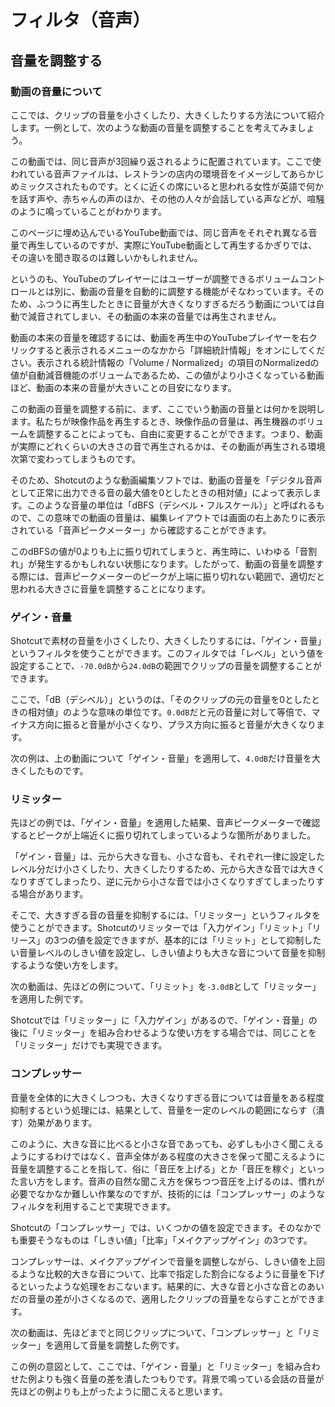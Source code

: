 # フィルタ（音声）

## 音量を調整する

### 動画の音量について

ここでは、クリップの音量を小さくしたり、大きくしたりする方法について紹介します。一例として、次のような動画の音量を調整することを考えてみましょう。

:::{.youtube video_id=_SiQFBDLQbA title="元の音声ファイル" collapse=false}
:::

この動画では、同じ音声が3回繰り返されるように配置されています。ここで使われている音声ファイルは、レストランの店内の環境音をイメージしてあらかじめミックスされたものです。とくに近くの席にいると思われる女性が英語で何かを話す声や、赤ちゃんの声のほか、その他の人々が会話している声などが、喧騒のように鳴っていることがわかります。

:::{.callout-note}
このページに埋め込んでいるYouTube動画では、同じ音声をそれぞれ異なる音量で再生しているのですが、実際にYouTube動画として再生するかぎりでは、その違いを聞き取るのは難しいかもしれません。

というのも、YouTubeのプレイヤーにはユーザーが調整できるボリュームコントロールとは別に、動画の音量を自動的に調整する機能がそなわっています。そのため、ふつうに再生したときに音量が大きくなりすぎるだろう動画については自動で減音されてしまい、その動画の本来の音量では再生されません。

動画の本来の音量を確認するには、動画を再生中のYouTubeプレイヤーを右クリックすると表示されるメニューのなかから「詳細統計情報」をオンにしてください。表示される統計情報の「Volume / Normalized」の項目のNormalizedの値が自動減音機能のボリュームであるため、この値がより小さくなっている動画ほど、動画の本来の音量が大きいことの目安になります。
:::

この動画の音量を調整する前に、まず、ここでいう動画の音量とは何かを説明します。私たちが映像作品を再生するとき、映像作品の音量は、再生機器のボリュームを調整することによっても、自由に変更することができます。つまり、動画が実際にどれくらいの大きさの音で再生されるかは、その動画が再生される環境次第で変わってしまうものです。

そのため、Shotcutのような動画編集ソフトでは、動画の音量を「デジタル音声として正常に出力できる音の最大値を0としたときの相対値」によって表示します。このような音量の単位は「dBFS（デシベル・フルスケール）」と呼ばれるもので、この意味での動画の音量は、編集レイアウトでは画面の右上あたりに表示されている「音声ピークメーター」から確認することができます。

このdBFSの値が0よりも上に振り切れてしまうと、再生時に、いわゆる「音割れ」が発生するかもしれない状態になります。したがって、動画の音量を調整する際には、音声ピークメーターのピークが上端に振り切れない範囲で、適切だと思われる大きさに音量を調整することになります。

### ゲイン・音量

Shotcutで素材の音量を小さくしたり、大きくしたりするには、「ゲイン・音量」というフィルタを使うことができます。このフィルタでは「レベル」という値を設定することで、`-70.0dB`から`24.0dB`の範囲でクリップの音量を調整することができます。

ここで、「dB（デシベル）」というのは、「そのクリップの元の音量を0としたときの相対値」のような意味の単位です。`0.0dB`だと元の音量に対して等倍で、マイナス方向に振ると音量が小さくなり、プラス方向に振ると音量が大きくなります。

次の例は、上の動画について「ゲイン・音量」を適用して、`4.0dB`だけ音量を大きくしたものです。

:::{.youtube video_id=gUKAJ9VrBHU title="「ゲイン・音量」" collapse=false}
:::

### リミッター

先ほどの例では、「ゲイン・音量」を適用した結果、音声ピークメーターで確認するとピークが上端近くに振り切れてしまっているような箇所がありました。

「ゲイン・音量」は、元から大きな音も、小さな音も、それぞれ一律に設定したレベル分だけ小さくしたり、大きくしたりするため、元から大きな音では大きくなりすぎてしまったり、逆に元から小さな音では小さくなりすぎてしまったりする場合があります。

そこで、大きすぎる音の音量を抑制するには、「リミッター」というフィルタを使うことができます。Shotcutのリミッターでは「入力ゲイン」「リミット」「リリース」の3つの値を設定できますが、基本的には「リミット」として抑制したい音量レベルのしきい値を設定し、しきい値よりも大きな音について音量を抑制するような使い方をします。

次の動画は、先ほどの例について、「リミット」を`-3.0dB`として「リミッター」を適用した例です。

:::{.youtube video_id=F4w3xyyvHws title="「ゲイン・音量」＋「リミッター」" collapse=false}
:::

:::{.callout-tip}
Shotcutでは「リミッター」に「入力ゲイン」があるので、「ゲイン・音量」の後に「リミッター」を組み合わせるような使い方をする場合では、同じことを「リミッター」だけでも実現できます。
:::

### コンプレッサー

音量を全体的に大きくしつつも、大きくなりすぎる音については音量をある程度抑制するという処理には、結果として、音量を一定のレベルの範囲にならす（潰す）効果があります。

このように、大きな音に比べると小さな音であっても、必ずしも小さく聞こえるようにするわけではなく、音声全体がある程度の大きさを保って聞こえるように音量を調整することを指して、俗に「音圧を上げる」とか「音圧を稼ぐ」といった言い方をします。音声の自然な聞こえ方を保ちつつ音圧を上げるのは、慣れが必要でなかなか難しい作業なのですが、技術的には「コンプレッサー」のようなフィルタを利用することで実現できます。

Shotcutの「コンプレッサー」では、いくつかの値を設定できます。そのなかでも重要そうなものは「しきい値」「比率」「メイクアップゲイン」の3つです。

コンプレッサーは、メイクアップゲインで音量を調整しながら、しきい値を上回るような比較的大きな音について、比率で指定した割合になるように音量を下げるといったような処理をおこないます。結果的に、大きな音と小さな音とのあいだの音量の差が小さくなるので、適用したクリップの音量をならすことができます。

次の動画は、先ほどまでと同じクリップについて、「コンプレッサー」と「リミッター」を適用して音量を調整した例です。

:::{.youtube video_id=xUCRm5y5BDQ title="「コンプレッサー」＋「リミッター」" collapse=false}
:::

この例の意図として、ここでは、「ゲイン・音量」と「リミッター」を組み合わせた例よりも強く音量の差を潰したつもりです。背景で鳴っている会話の音量が先ほどの例よりも上がったように聞こえると思います。

<!--

## 特定の周波数帯の音量を下げる

> 🚧準備中🚧

私たち人間の耳には、聴覚特性と呼ばれるある種の「癖」があります。大雑把にいうと、同じ音量レベルで再生された音であっても、私たちの耳には、高い音ほど実際より大きな音のように聞こえ、低い音ほど実際より小さな音に聞こえるようになっています。

- ローパス・ハイパス・バンドパス
- ノッチ（刻み目）
- イコライザー（Equalizer）

-->
